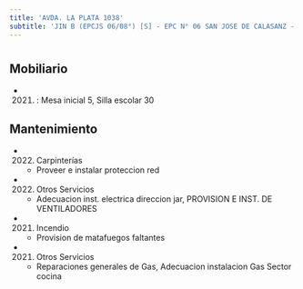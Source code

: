 ```yaml
---
title: 'AVDA. LA PLATA 1038'
subtitle: 'JIN B (EPCJS 06/08°) [S] - EPC N° 06 SAN JOSE DE CALASANZ - EPA N° 06 SAN JOSE DE CALASANZ'
---
```


#


## Mobiliario

*  (2021) : Mesa inicial 5, Silla escolar 30 





## Mantenimiento

*  (2022) Carpinterías 
    + Proveer e instalar proteccion red

*  (2022) Otros Servicios 
    + Adecuacion inst. electrica direccion jar, PROVISION E INST. DE VENTILADORES

*  (2021) Incendio 
    + Provision de matafuegos faltantes

*  (2021) Otros Servicios 
    + Reparaciones generales de Gas, Adecuacion instalacion Gas Sector cocina



